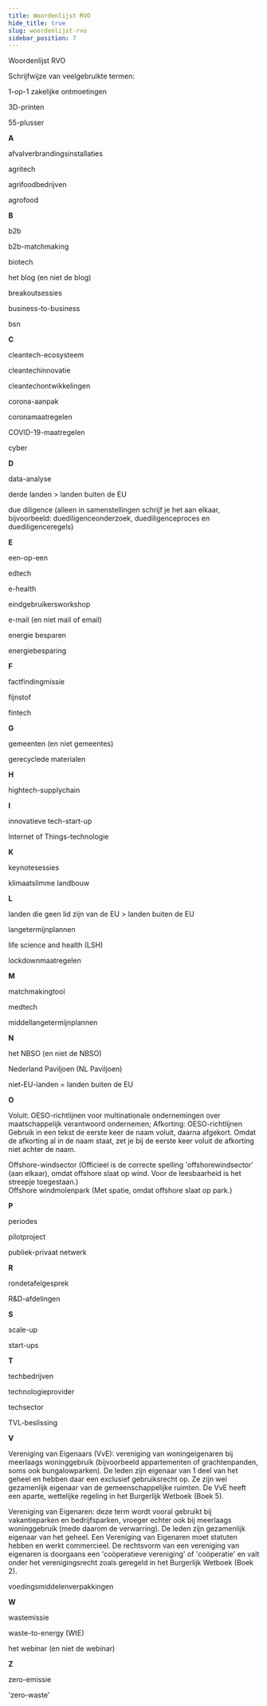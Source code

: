 ```yaml
---
title: Woordenlijst RVO
hide_title: true
slug: woordenlijst-rvo
sidebar_position: 7
---
```



<Heading>Woordenlijst RVO</Heading>

Schrijfwijze van veelgebruikte termen:

1-op-1 zakelijke ontmoetingen

3D-printen

55-plusser

**A**

afvalverbrandingsinstallaties

agritech

agrifoodbedrijven

agrofood

**B**

b2b

b2b-matchmaking

biotech

het blog (en niet de blog)

breakoutsessies

business-to-business

bsn

**C**

cleantech-ecosysteem

cleantechinnovatie

cleantechontwikkelingen

corona-aanpak

coronamaatregelen

COVID-19-maatregelen

cyber

**D**

data-analyse

derde landen > landen buiten de EU

due diligence (alleen in samenstellingen schrijf je het aan elkaar, bijvoorbeeld: duediligenceonderzoek, duediligenceproces en duediligenceregels)

**E**

een-op-een

edtech

e-health

eindgebruikersworkshop

e-mail (en niet mail of email)

energie besparen

energiebesparing

**F**

factfindingmissie

fijnstof

fintech

**G**

gemeenten (en niet gemeentes)

gerecyclede materialen

**H**

hightech-supplychain

**I**

innovatieve tech-start-up

Internet of Things-technologie

**K**

keynotesessies

klimaatslimme landbouw

**L**

landen die geen lid zijn van de EU > landen buiten de EU

langetermijnplannen

life science and health (LSH)

lockdownmaatregelen

**M**

matchmakingtool

medtech

middellangetermijnplannen

**N**

het NBSO (en niet de NBSO)

Nederland Paviljoen (NL Paviljoen)

niet-EU-landen = landen buiten de EU

**O**

Voluit: OESO-richtlijnen voor multinationale ondernemingen over maatschappelijk verantwoord ondernemen; Afkorting: OESO-richtlijnen
Gebruik in een tekst de eerste keer de naam voluit, daarna afgekort. Omdat de afkorting al in de naam staat, zet je bij de eerste keer voluit de afkorting niet achter de naam.

Offshore-windsector (Officieel is de correcte spelling 'offshorewindsector' (aan elkaar), omdat offshore slaat op wind. Voor de leesbaarheid is het streepje toegestaan.)  
Offshore windmolenpark (Met spatie, omdat offshore slaat op park.)

**P**

periodes

pilotproject

publiek-privaat netwerk

**R**

rondetafelgesprek

R&D-afdelingen

**S**

scale-up

start-ups

**T**

techbedrijven

technologieprovider

techsector

TVL-beslissing

**V**

Vereniging van Eigenaars (VvE): vereniging van woningeigenaren bij meerlaags woninggebruik (bijvoorbeeld appartementen of grachtenpanden, soms ook bungalowparken). De leden zijn eigenaar van 1 deel van het geheel en hebben daar een exclusief gebruiksrecht op. Ze zijn wel gezamenlijk eigenaar van de gemeenschappelijke ruimten. De VvE heeft een aparte, wettelijke regeling in het Burgerlijk Wetboek (Boek 5).

Vereniging van Eigenaren: deze term wordt vooral gebruikt bij vakantieparken en bedrijfsparken, vroeger echter ook bij meerlaags woninggebruik (mede daarom de verwarring). De leden zijn gezamenlijk eigenaar van het geheel. Een Vereniging van Eigenaren moet statuten hebben en werkt commercieel. De rechtsvorm van een vereniging van eigenaren is doorgaans een 'coöperatieve vereniging' of 'coöperatie' en valt onder het verenigingsrecht zoals geregeld in het Burgerlijk Wetboek (Boek 2).

voedingsmiddelenverpakkingen

**W**

wastemissie

waste-to-energy (WtE)

het webinar (en niet de webinar)

**Z**

zero-emissie

'zero-waste'
